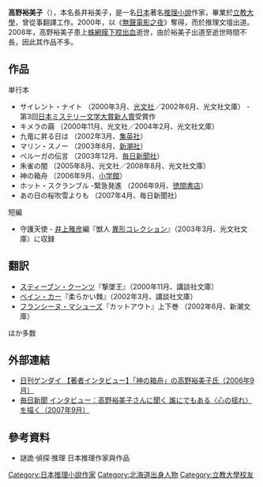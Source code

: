 {{Infobox writer <!-- for more information see [[:Template:Infobox_writer/doc|:Template:Infobox writer/doc]] -->
| name = 高野裕美子
| image =
| caption =
| birth_date = 1957年
| birth_place =[[北海道|北海道]]
| death_date = {{death date and age|2008|2|10|1957|}}
| death_place = 
| occupation = [[小說家|小說家]]
| genre = [[推理小說|推理小說]]
| movement =
| notableworks = 《[[無聲電影之夜|無聲電影之夜]]》
| awards        = [[日本推理文學獎新人獎|日本推理文學獎新人獎]]
| influences =
| influenced =
| website =
}}
'''高野裕美子'''（{{bd|1957年||2008年|2月10日|}}），本名長井裕美子，是一名[[日本|日本]]著名[[推理小說|推理小說]]作家，畢業於[[立教大學|立教大學]]，曾從事翻譯工作。2000年，以《[[無聲電影之夜|無聲電影之夜]]》奪得{{link-ja|日本推理文學獎新人獎|日本ミステリー文学大賞新人賞}}，而於推理文壇出道。2008年，高野裕美子患上[[蛛網膜下腔出血|蛛網膜下腔出血]]逝世，由於裕美子出道至逝世時間不長，因此其作品不多。

== 作品 ==
;単行本
* サイレント・ナイト （2000年3月、[[光文社|光文社]]／2002年6月、光文社文庫） - 第3回[[日本ミステリー文学大賞新人賞|日本ミステリー文学大賞新人賞]]受賞作
* キメラの繭 （2000年11月、光文社／2004年2月、光文社文庫）
* 九竜に昇る日は （2002年3月、[[集英社|集英社]]）
* マリン・スノー （2003年8月、[[新潮社|新潮社]]）
* ベルーガの伝言 （2003年12月、[[毎日新聞社|毎日新聞社]]）
* 朱雀の闇 （2005年8月、光文社／2008年8月、光文社文庫）
* 神の箱舟 （2006年9月、[[小学館|小学館]]）
* ホット・スクランブル -緊急発進 （2006年9月、[[徳間書店|徳間書店]]）
* あの日の桜吹雪よりも （2007年4月、毎日新聞社）
;短編
* 守護天使 - [[井上雅彦|井上雅彦]]編『獣人 [[異形コレクション|異形コレクション]]』（2003年3月、光文社文庫）に収録

== 翻訳 ==
* [[スティーブン・クーンツ|スティーブン・クーンツ]]『撃墜王』（2000年11月、講談社文庫）
* [[ベイン・カー|ベイン・カー]]『柔らかい棘』（2002年3月、講談社文庫）
* [[フランシーヌ・マシューズ|フランシーヌ・マシューズ]]『カットアウト』上下巻 （2002年6月、新潮文庫）
ほか多数

== 外部連結 ==
* [https://web.archive.org/web/20110816050528/http://gendai.net/?m=view&g=book&c=R00&no=3085 日刊ゲンダイ 【著者インタビュー】「神の箱舟」の高野裕美子氏（2006年9月）]
* [https://web.archive.org/web/20080511005208/http://mainichi.jp/enta/book/interview/news/20070925org00m040120000c.html 毎日新聞 インタビュー：高野裕美子さんに聞く 誰にでもある〈心の揺れ〉を描く（2007年9月）]

==參考資料==
*謎詭·偵探·推理 日本推理作家與作品

{{DEFAULTSORT:Takano}}
[[Category:日本推理小說作家|Category:日本推理小說作家]]
[[Category:北海道出身人物|Category:北海道出身人物]]
[[Category:立教大學校友|Category:立教大學校友]]
